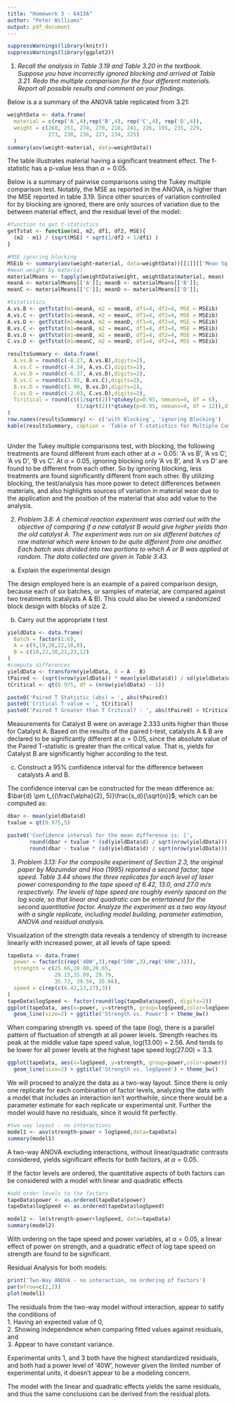 ```yaml
---
title: "Homework 3 - 6413A"
author: "Peter Williams"
output: pdf_document
---
```

```r
suppressWarnings(library(knitr))
suppressWarnings(library(ggplot2))
```

1) *Recall the analysis in Table 3.19 and Table 3.20 in the textbook. Suppose you have incorrectly ignored blocking and arrived at Table 3.21. Redo the multiple comparison for the four different materials. Report all possible results and comment on your findings.* 

Below is a a summary of the ANOVA table replicated from 3.21:

```r
weightData <- data.frame(
  material = c(rep('A',4),rep('B',4), rep('C',4), rep('D',4)),
  weight = c(268, 251, 274, 270, 218, 241, 226, 195, 235, 229, 
             273, 230, 236, 227, 234, 225)
  )
summary(aov(weight~material, data=weightData))
```

The table illustrates  material having a significant treatment effect. The f-statistic has a p-value less than $\alpha = 0.05$. 

Below is a summary of pairwise comparisons using the Tukey multiple comparison test. Notably, the MSE as reported in the ANOVA, is higher than the MSE reported in table 3.19. Since other sources of variation controlled for by blocking are ignored, there are only sources of variation due to the between material effect, and the residual level of the model: 

```r
#function to get t-statistics
getTstat <- function(m1, m2, df1, df2, MSE){
  (m2 - m1) / (sqrt(MSE) * sqrt(1/df2 + 1/df1) )
}

#MSE ignoring blocking
MSEib <- summary(aov(weight~material, data=weightData))[[1]][['Mean Sq']][2] 
#mean weight by material
materialMeans <- tapply(weightData$weight, weightData$material, mean)
meanA <- materialMeans[['A']]; meanB <- materialMeans[['B']]; 
meanC <- materialMeans[['C']]; meanD <- materialMeans[['D']];

#tstatistics
A.vs.B <- getTstat(m1=meanA, m2 = meanB, df1=4, df2=4, MSE = MSEib)
A.vs.C <- getTstat(m1=meanA, m2 = meanC, df1=4, df2=4, MSE = MSEib)
A.vs.D <- getTstat(m1=meanA, m2 = meanD, df1=4, df2=4, MSE = MSEib)
B.vs.C <- getTstat(m1=meanB, m2 = meanC, df1=4, df2=4, MSE = MSEib)
B.vs.D <- getTstat(m1=meanB, m2 = meanD, df1=4, df2=4, MSE = MSEib)
C.vs.D <- getTstat(m1=meanC, m2 = meanD, df1=4, df2=4, MSE = MSEib)

resultsSummary <- data.frame(
  A.vs.B = round(c(-8.27, A.vs.B),digits=2),
  A.vs.C = round(c(-4.34, A.vs.C),digits=2),
  A.vs.D = round(c(-6.37, A.vs.D),digits=2),
  B.vs.C = round(c(3.93, B.vs.C),digits=2),
  B.vs.D = round(c(1.90, B.vs.D),digits=2),
  C.vs.D = round(c(-2.03, C.vs.D),digits=2),
  Tcritical = round(c((1/sqrt(2))*qtukey(p=0.95, nmeans=4, df = 6), 
                      (1/sqrt(2))*qtukey(p=0.95, nmeans=4, df = 12)),digits=2)
)
row.names(resultsSummary) <- c('with Blocking', 'ignoring Blocking')
kable(resultsSummary, caption = 'Table of T-statistics for Multiple Comparison Tests')
 
```

Under the Tukey multiple comparisons test, with blocking, the following treatments are found different from each other at $\alpha = 0.05$: 'A vs B', 'A vs C', 'A vs D', 'B vs C'. At $\alpha = 0.05$, ignoring blocking only 'A vs B', and 'A vs D' are found to be different from each other. So by ignoring blocking, less treatments are found significantly different from each other. By utilizing blocking, the test/analysis has more power to detect differences between materials, and also highlights sources of variation in material wear due to the application and the position of the material that also add value to the analysis. 

2) *Problem 3.8: A chemical reaction experiment was carried out with the objective of comparing if a new catalyst B would give higher yields than the old catalyst A. The experiment was run on six different batches of raw material which were known to be quite different from one another. Each batch was divided into two portions to which A or B was applied at random. The data collected are given in Table 3.43.* 

(a) Explain the experimental design

The design employed here is an example of a paired comparison design, because each of six batches, or samples of material, are compared against two treatments (catalysts A & B). This could also be viewed a randomized block design with blocks of size 2.  

(b) Carry out the appropriate t test

```r
yieldData <- data.frame(
  Batch = factor(1:6),
  A = c(9,19,28,22,18,8),
  B = c(10,22,30,21,23,12)
)
#compute differences
yieldData <- transform(yieldData, d = A - B)
tPaired <- (sqrt(nrow(yieldData)) * mean(yieldData$d)) / sd(yieldData$d)
tCritical <- qt(0.975, df = (nrow(yieldData) - 1))

paste0('Paired T Statistic (abs) = ', abs(tPaired)) 
paste0('Critical T-value = ', tCritical)
paste0('Paired T Greater than T Critical? : ', abs(tPaired) > tCritical)
```
Measurements for Catalyst B were on average 2.333 units higher than those for Catalyst A. Based on the results of the paired t-test, catalysts A & B are declared to be significantly different at $\alpha = 0.05$, since the absolute value of the Paired T-statistic is greater than the critical value. That is, yields for Catalyst B are significantly higher according to the test. 

(c) Construct a 95% confidence interval for the difference between catalysts A and B. 

The confidence interval can be constructed for the mean difference as: $\bar{d} \pm t_{(\frac{\alpha}{2}, 5)}\frac{s_d}{\sqrt{n}}$, which can be computed as: 

```r
dbar <- mean(yieldData$d)
tvalue = qt(0.975,5)

paste0('Confidence interval for the mean difference is: [',
       round(dbar + tvalue * (sd(yieldData$d) / sqrt(nrow(yieldData))),digits=6),',',
       round(dbar - tvalue * (sd(yieldData$d) / sqrt(nrow(yieldData))),digits=6),']')
```


3) *Problem 3.13: For the composite experiment of Section 2.3, the original paper by Mazumdar and Hoa (1995) reported a second factor, tape speed. Table 3.44 shows the three replicates for each level of laser power corresponding to the tape speed of 6.42, 13.0, and 27.0 m/s respectively. The levels of tape speed are roughly evenly spaced on the log scale, so that linear and quadratic can be entertained for the second quantitative factor. Analyze the experiment as a two way layout with a single replicate, including model building, parameter estimation, ANOVA and residual analysis.*

Visualization of the strength data reveals a tendency of strength to increase linearly with increased power, at all levels of tape speed:

```r
tapeData <- data.frame(
  power = factor(c(rep('40W',3),rep('50W',3),rep('60W',3))),
  strength = c(25.66,28.00,20.65,
               29.15,35.09, 29.79,
               35.73, 39.56, 35.66),
  speed = c(rep(c(6.42,13,27),3))
)
tapeData$logSpeed <- factor(round(log(tapeData$speed), digits=2))
ggplot(tapeData, aes(x=power, y=strength, group=logSpeed,color=logSpeed)) + 
  geom_line(size=2) + ggtitle('Strength vs. Power') + theme_bw()
```
When comparing strength vs. speed of the tape (log), there is a parallel pattern of fluctuation of strength at all power levels. Strength reaches its peak at the middle value tape speed value, log(13.00) = 2.56.  And tends to be lower for all power levels at the highest tape speed log(27.00) = 3.3. 

```r
ggplot(tapeData, aes(x=logSpeed, y=strength, group=power,color=power)) + 
  geom_line(size=2) + ggtitle('Strength vs. logSpeed') + theme_bw()
```
We will proceed to analyze the data as a two-way layout. Since there is only one replicate for each combination of factor levels, analyzing the data with a model that includes an interaction isn't worthwhile, since there would be a parameter estimate for each replicate or experimental unit. Further the model would have no residuals, since it would fit perfectly. 

```r
#two way loyout - no interactions
model1 <- aov(strength~power + logSpeed,data=tapeData)
summary(model1)
```
A two-way ANOVA excluding interactions, without linear/quadratic contrasts considered, yields significant effects for both factors, at $\alpha = 0.05$. 

If the factor levels are ordered, the quantitative aspects of both factors can be considered with a model with linear and quadratic effects

```r
#add order levels to the factors
tapeData$power <- as.ordered(tapeData$power)
tapeData$logSpeed <- as.ordered(tapeData$logSpeed)

model2 <- lm(strength~power+logSpeed, data=tapeData)
summary(model2)
```
With ordering on the tape speed and power variables, at $\alpha = 0.05$, a linear effect of power on strength, and a quadratic effect of log tape speed on strength are found to be significant. 

Residual Analysis for both models: 
```r
print('Two-Way ANOVA - no interaction, no ordering of factors')
par(mfrow=c(2,2))
plot(model1)
```
The residuals from the two-way model without interaction, appear to satify the conditions of   
1. Having an expected value of 0,   
2. Showing independence when comparing fitted values against residuals, and   
3. Appear to have constant variance.   
  
Experimental units 1, and 3 both have the highest standardized residuals, and both had a power level of '40W', however given the limited number of experimental units, it doesn't appear to be a modeling concern.

The model with the linear and quadratic effects yields the same residuals, and thus the same conclusions can be derived from the residual plots. 



